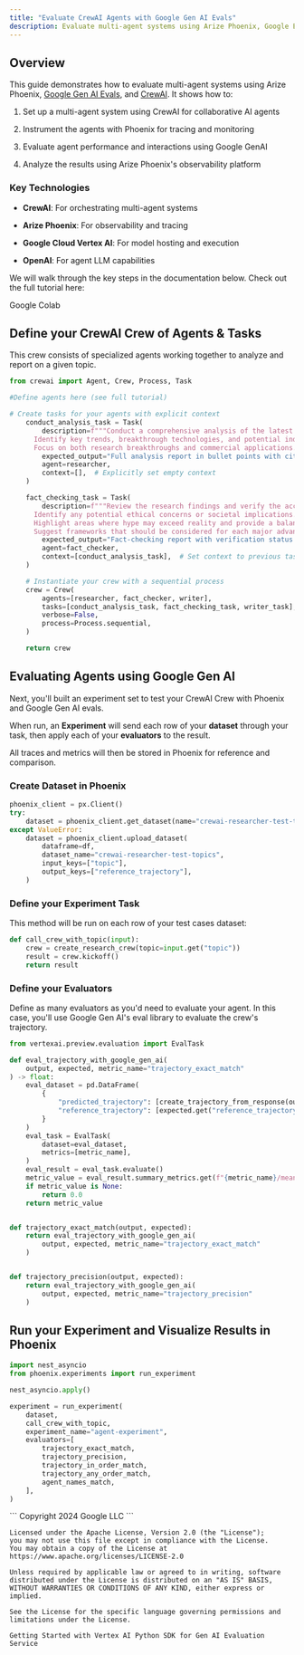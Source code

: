 ```yaml
---
title: "Evaluate CrewAI Agents with Google Gen AI Evals"
description: Evaluate multi-agent systems using Arize Phoenix, Google Evals, and CrewAI
---
```


## Overview

This guide demonstrates how to evaluate multi-agent systems using Arize Phoenix, [Google Gen AI Evals](https://cloud.google.com/vertex-ai/generative-ai/docs/models/evaluation-overview), and [CrewAI](https://www.crewai.com/). It shows how to:

1. Set up a multi-agent system using CrewAI for collaborative AI agents

2. Instrument the agents with Phoenix for tracing and monitoring

3. Evaluate agent performance and interactions using Google GenAI

4. Analyze the results using Arize Phoenix's observability platform

### Key Technologies

* **CrewAI**: For orchestrating multi-agent systems

* **Arize Phoenix**: For observability and tracing

* **Google Cloud Vertex AI**: For model hosting and execution

* **OpenAI**: For agent LLM capabilities

We will walk through the key steps in the documentation below. Check out the full tutorial here:

<Card horizontal icon="https://storage.googleapis.com/arize-phoenix-assets/assets/images/phoenix-docs-images/gc.ico" href="https://colab.research.google.com/github/GoogleCloudPlatform/generative-ai/blob/main/gemini/evaluation/multi_agent_evals_with_arize_and_crewai.ipynb#scrollTo=1561a9f3aa99" >
  Google Colab
</Card>

## Define your CrewAI Crew of Agents & Tasks

This crew consists of specialized agents working together to analyze and report on a given topic.

```python
from crewai import Agent, Crew, Process, Task

#Define agents here (see full tutorial) 

# Create tasks for your agents with explicit context
    conduct_analysis_task = Task(
        description=f"""Conduct a comprehensive analysis of the latest developments in {topic}.
      Identify key trends, breakthrough technologies, and potential industry impacts.
      Focus on both research breakthroughs and commercial applications.""",
        expected_output="Full analysis report in bullet points with citations to sources",
        agent=researcher,
        context=[],  # Explicitly set empty context
    )

    fact_checking_task = Task(
        description=f"""Review the research findings and verify the accuracy of claims about {topic}.
      Identify any potential ethical concerns or societal implications.
      Highlight areas where hype may exceed reality and provide a balanced assessment.
      Suggest frameworks that should be considered for each major advancement.""",
        expected_output="Fact-checking report with verification status for each major claim",
        agent=fact_checker,
        context=[conduct_analysis_task],  # Set context to previous task
    )

    # Instantiate your crew with a sequential process
    crew = Crew(
        agents=[researcher, fact_checker, writer],
        tasks=[conduct_analysis_task, fact_checking_task, writer_task],
        verbose=False,
        process=Process.sequential,
    )

    return crew
```

## Evaluating Agents using Google Gen AI

Next, you'll built an experiment set to test your CrewAI Crew with Phoenix and Google Gen AI evals.

When run, an **Experiment** will send each row of your **dataset** through your task, then apply each of your **evaluators** to the result.

All traces and metrics will then be stored in Phoenix for reference and comparison.

### Create Dataset in Phoenix

```python
phoenix_client = px.Client()
try:
    dataset = phoenix_client.get_dataset(name="crewai-researcher-test-topics")
except ValueError:
    dataset = phoenix_client.upload_dataset(
        dataframe=df,
        dataset_name="crewai-researcher-test-topics",
        input_keys=["topic"],
        output_keys=["reference_trajectory"],
    )
```

### Define your Experiment Task

This method will be run on each row of your test cases dataset:

```python
def call_crew_with_topic(input):
    crew = create_research_crew(topic=input.get("topic"))
    result = crew.kickoff()
    return result
```

### Define your Evaluators

Define as many evaluators as you'd need to evaluate your agent. In this case, you'll use Google Gen AI's eval library to evaluate the crew's trajectory.

```python
from vertexai.preview.evaluation import EvalTask

def eval_trajectory_with_google_gen_ai(
    output, expected, metric_name="trajectory_exact_match"
) -> float:
    eval_dataset = pd.DataFrame(
        {
            "predicted_trajectory": [create_trajectory_from_response(output)],
            "reference_trajectory": [expected.get("reference_trajectory")],
        }
    )
    eval_task = EvalTask(
        dataset=eval_dataset,
        metrics=[metric_name],
    )
    eval_result = eval_task.evaluate()
    metric_value = eval_result.summary_metrics.get(f"{metric_name}/mean")
    if metric_value is None:
        return 0.0
    return metric_value


def trajectory_exact_match(output, expected):
    return eval_trajectory_with_google_gen_ai(
        output, expected, metric_name="trajectory_exact_match"
    )


def trajectory_precision(output, expected):
    return eval_trajectory_with_google_gen_ai(
        output, expected, metric_name="trajectory_precision"
    )
```

## Run your Experiment and Visualize Results in Phoenix

```py
import nest_asyncio
from phoenix.experiments import run_experiment

nest_asyncio.apply()

experiment = run_experiment(
    dataset,
    call_crew_with_topic,
    experiment_name="agent-experiment",
    evaluators=[
        trajectory_exact_match,
        trajectory_precision,
        trajectory_in_order_match,
        trajectory_any_order_match,
        agent_names_match,
    ],
)
```

<Info>
```
Copyright 2024 Google LLC
```

```
Licensed under the Apache License, Version 2.0 (the "License");
you may not use this file except in compliance with the License.
You may obtain a copy of the License at https://www.apache.org/licenses/LICENSE-2.0

Unless required by applicable law or agreed to in writing, software
distributed under the License is distributed on an "AS IS" BASIS,
WITHOUT WARRANTIES OR CONDITIONS OF ANY KIND, either express or implied.

See the License for the specific language governing permissions and
limitations under the License.

Getting Started with Vertex AI Python SDK for Gen AI Evaluation Service
```

</Info>



